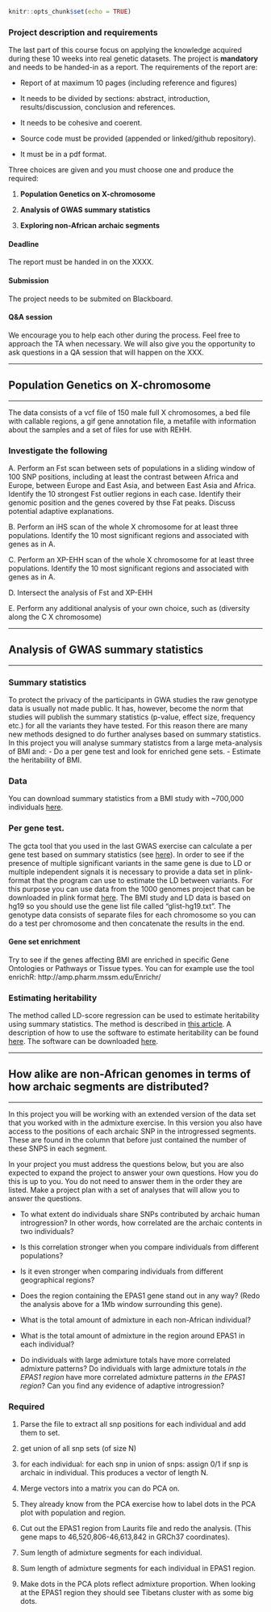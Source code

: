 ```r
knitr::opts_chunk$set(echo = TRUE)
```

### Project description and requirements

The last part of this course focus on applying the knowledge acquired during these 10 weeks into real genetic datasets. The project is **mandatory** and needs to be handed-in as a report. The requirements of the report are:

 * Report of at maximum 10 pages (including reference and figures)
 
 * It needs to be divided by sections: abstract, introduction,
 results/discussion, conclusion and references.
 
 * It needs to be cohesive and coerent.
 
 * Source code must be provided (appended or linked/github repository).
 
 * It must be in a pdf format.
 
Three choices are given and you must choose one and produce the required:

1. **Population Genetics on X-chromosome**

2. **Analysis of GWAS summary statistics**

3. **Exploring non-African archaic segments**

#### Deadline
The report must be handed in on the XXXX.

#### Submission

The project needs to be submited on Blackboard. 

#### Q&A session

We encourage you to help each other during the process. Feel free to approach the TA when necessary. We will also give you the opportunity to ask questions in a QA session that will happen on the XXX. 

-----------------------------------------------------------------------------------------------

## Population Genetics on X-chromosome 

-----------------------------------------------------------------------------------------------

The data consists of a vcf file of 150 male full X chromosomes, a bed file with callable regions, a gif gene annotation file, a metafile with information about the samples and a set of files for use with REHH.

### Investigate the following

A. Perform an Fst scan between sets of populations in a sliding window of 100 SNP positions, including at least the contrast between Africa and Europe, between Europe and East Asia, and between East Asia and Africa. Identify the 10 strongest Fst outlier regions in each case. Identify their genomic position and the genes covered by thse Fat peaks. Discuss potential adaptive explanations. 

B. Perform an iHS scan of the whole X chromosome for at least three populations. Identify the 10 most significant regions and associated with genes as in A.

C. Perform an XP-EHH scan of the whole X chromosome for at least three populations. Identify the 10 most significant regions and associated with genes as in A. 

D. Intersect the analysis of Fst and XP-EHH

E. Perform any additional analysis of your own choice, such as (diversity along the C X chromosome)

-----------------------------------------------------------------------------------------------

## Analysis of GWAS summary statistics

-----------------------------------------------------------------------------------------------

### Summary statistics

To protect the privacy of the participants in GWA studies the raw genotype data is usually not made public. It has, however, become the norm that studies will publish the summary statistics (p-value, effect size, frequency etc.) for all the variants they have tested. For this reason there are many new methods designed to do further analyses based on summary statistics. In this project you will analyse summary statistcs from a large meta-analysis of BMI and:
- Do a per gene test and look for enriched gene sets.
- Estimate the heritability of BMI.

### Data
You can download summary statistics from a BMI study with ~700,000 individuals [here](http://portals.broadinstitute.org/collaboration/giant/images/6/63/Meta-analysis_Wood_et_al%2BUKBiobank_2018.txt.gz).

### Per gene test.
The gcta tool that you used in the last GWAS exercise can calculate a per gene test based on summary statistics (see [here](http://gcta.freeforums.net/thread/309/gcta-fastbat-based-association-analysis)). In order to see if the presence of multiple significant variants in the same gene is due to LD or multiple independent signals it is necessary to provide a data set in plink-format that the program can use to estimate the LD between variants. For this purpose you can use data from the 1000 genomes project that can be downloaded in plink format [here](https://data.broadinstitute.org/alkesgroup/LDSCORE/1000G_Phase3_plinkfiles.tgz). The BMI study and LD data is based on hg19 so you should use the gene list file called "glist-hg19.txt". The genotype data consists of separate files for each chromosome so you can do a test per chromosome and then concatenate the results in the end.

#### Gene set enrichment
Try to see if the genes affecting BMI are enriched in specific Gene Ontologies or Pathways or Tissue types. You can for example use the tool enrichR: http://amp.pharm.mssm.edu/Enrichr/

### Estimating heritability
The method called LD-score regression can be used to estimate heritability using summary statistics. The method is described in [this article](https://www.nature.com/articles/ng.3211). A description of how to use the software to estimate heritability can be found [here](https://github.com/bulik/ldsc/wiki/Heritability-and-Genetic-Correlation). The software can be downloaded [here](https://github.com/bulik/ldsc).

-----------------------------------------------------------------------------------------------


## How alike are non-African genomes in terms of how archaic segments are distributed?

-----------------------------------------------------------------------------------------------

In this project you will be working with an extended version of the data set that you worked with in the admixture exercise. In this version you also have access to the positions of each archaic SNP in the introgressed segments. These are found in the column that before just contained the number of these SNPS in each segment.

In your project you must address the questions below, but you are also expected to expand the project to answer your own questions. How you do this is up to you. You do not need to answer them in the order they are listed. Make a project plan with a set of analyses that  will allow you to answer the questions. 

- To what extent do individuals share SNPs contributed by archaic human introgression? In other words, how correlated are the archaic contents in two individuals?

- Is this correlation stronger when you compare individuals from different populations?

- Is it even stronger when comparing individuals from different geographical regions?

- Does the region containing the EPAS1 gene stand out in any way? (Redo the analysis above for a 1Mb window surrounding this gene).

- What is the total amount of admixture in each non-African individual?

- What is the total amount of admixture in the region around EPAS1 in each individual?

- Do individuals with large admixture totals have more correlated admixture patterns? Do individuals with large admixture totals *in the EPAS1 region* have more correlated admixture patterns *in the EPAS1 region*? Can you find any evidence of adaptive introgression?

### Required

1. Parse the file to extract all snp positions for each individual and add them to set.

2. get union of all snp sets (of size N)

3. for each individual: for each snp in union of snps: assign 0/1 if snp is archaic in individual. This produces a vector of length N.

4. Merge vectors into a matrix you can do PCA on.

5. They already know from the PCA exercise how to label dots in the PCA plot with population and region.

6. Cut out the EPAS1 region from Laurits file and redo the analysis. (This gene maps to 46,520,806-46,613,842 in GRCh37 coordinates).

7. Sum length of admixture segments for each individual.

8. Sum length of admixture segments for each individual in EPAS1 region.

9. Make dots in the PCA plots reflect admixture proportion. When looking at the EPAS1 region they should see Tibetans cluster with as some big dots.
